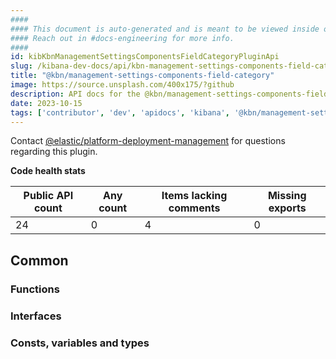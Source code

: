 ```yaml
---
####
#### This document is auto-generated and is meant to be viewed inside our experimental, new docs system.
#### Reach out in #docs-engineering for more info.
####
id: kibKbnManagementSettingsComponentsFieldCategoryPluginApi
slug: /kibana-dev-docs/api/kbn-management-settings-components-field-category
title: "@kbn/management-settings-components-field-category"
image: https://source.unsplash.com/400x175/?github
description: API docs for the @kbn/management-settings-components-field-category plugin
date: 2023-10-15
tags: ['contributor', 'dev', 'apidocs', 'kibana', '@kbn/management-settings-components-field-category']
---
```




Contact [@elastic/platform-deployment-management](https://github.com/orgs/elastic/teams/platform-deployment-management) for questions regarding this plugin.

**Code health stats**

| Public API count  | Any count | Items lacking comments | Missing exports |
|-------------------|-----------|------------------------|-----------------|
| 24 | 0 | 4 | 0 |

## Common

### Functions
<DocDefinitionList data={kbnManagementSettingsComponentsFieldCategoryObj.common.functions}/>

### Interfaces
<DocDefinitionList data={kbnManagementSettingsComponentsFieldCategoryObj.common.interfaces}/>

### Consts, variables and types
<DocDefinitionList data={kbnManagementSettingsComponentsFieldCategoryObj.common.misc}/>

